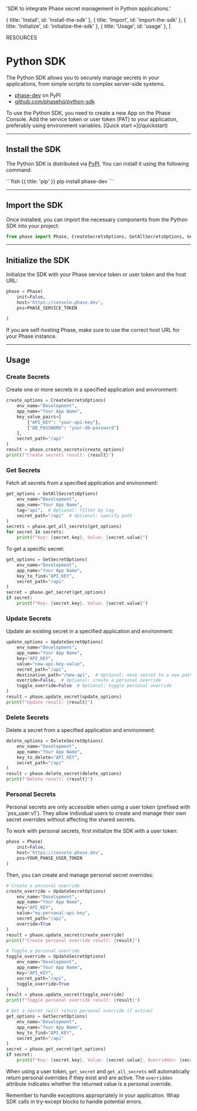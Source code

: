
  'SDK to integrate Phase secret management in Python applications.'

  { title: 'Install', id: 'install-the-sdk' },
  { title: 'Import', id: 'import-the-sdk' },
  { title: 'Initialize', id: 'initialize-the-sdk' },
  { title: 'Usage', id: 'usage' },
]

<Tag variant="small">RESOURCES</Tag>

# Python SDK

The Python SDK allows you to securely manage secrets in your applications, from simple scripts to complex server-side systems.

- [phase-dev](https://pypi.org/project/phase-dev/) on PyPI
- [github.com/phasehq/python-sdk](https://github.com/phasehq/python-sdk)

<Note>
  To use the Python SDK, you need to create a new App on the Phase Console. Add the service token or user token (PAT) to your application, preferably using environment variables. [Quick start &raquo;](/quickstart)
</Note>

---

## Install the SDK

The Python SDK is distributed via [PyPI](https://pypi.org/project/phase-dev/). You can install it using the following command:

<CodeGroup title="Install">
  ```fish {{ title: 'pip' }}
  pip install phase-dev
  ```
</CodeGroup>

---

## Import the SDK

Once installed, you can import the necessary components from the Python SDK into your project:

```python
from phase import Phase, CreateSecretsOptions, GetAllSecretsOptions, GetSecretOptions, UpdateSecretOptions, DeleteSecretOptions
```

---

## Initialize the SDK

Initialize the SDK with your Phase service token or user token and the host URL:

```python
phase = Phase(
    init=False,
    host='https://console.phase.dev',
    pss=PHASE_SERVICE_TOKEN

)
```

<Note>
  If you are self-hosting Phase, make sure to use the correct host URL for your Phase instance.
</Note>

---

## Usage

### Create Secrets

Create one or more secrets in a specified application and environment:

```python
create_options = CreateSecretsOptions(
    env_name="Development",
    app_name="Your App Name",
    key_value_pairs=[
        {"API_KEY": "your-api-key"},
        {"DB_PASSWORD": "your-db-password"}
    ],
    secret_path="/api"
)
result = phase.create_secrets(create_options)
print(f"Create secrets result: {result}")
```

### Get Secrets

Fetch all secrets from a specified application and environment:

```python
get_options = GetAllSecretsOptions(
    env_name="Development",
    app_name="Your App Name",
    tag="api",  # Optional: filter by tag
    secret_path="/api"  # Optional: specify path
)
secrets = phase.get_all_secrets(get_options)
for secret in secrets:
    print(f"Key: {secret.key}, Value: {secret.value}")
```

To get a specific secret:

```python
get_options = GetSecretOptions(
    env_name="Development",
    app_name="Your App Name",
    key_to_find="API_KEY",
    secret_path="/api"
)
secret = phase.get_secret(get_options)
if secret:
    print(f"Key: {secret.key}, Value: {secret.value}")
```

### Update Secrets

Update an existing secret in a specified application and environment:

```python
update_options = UpdateSecretOptions(
    env_name="Development",
    app_name="Your App Name",
    key="API_KEY",
    value="new-api-key-value",
    secret_path="/api",
    destination_path="/new-api",  # Optional: move secret to a new path
    override=False,  # Optional: create a personal override
    toggle_override=False  # Optional: toggle personal override
)
result = phase.update_secret(update_options)
print(f"Update result: {result}")
```

### Delete Secrets

Delete a secret from a specified application and environment:

```python
delete_options = DeleteSecretOptions(
    env_name="Development",
    app_name="Your App Name",
    key_to_delete="API_KEY",
    secret_path="/api"
)
result = phase.delete_secret(delete_options)
print(f"Delete result: {result}")
```

### Personal Secrets

<Note>
  Personal secrets are only accessible when using a user token (prefixed with `pss_user:v1`). They allow individual users to create and manage their own secret overrides without affecting the shared secrets.
</Note>

To work with personal secrets, first initialize the SDK with a user token:

```python
phase = Phase(
    init=False,
    host='https://console.phase.dev',
    pss=YOUR_PHASE_USER_TOKEN
)
```

Then, you can create and manage personal secret overrides:

```python
# Create a personal override
create_override = UpdateSecretOptions(
    env_name="Development",
    app_name="Your App Name",
    key="API_KEY",
    value="my-personal-api-key",
    secret_path="/api",
    override=True
)
result = phase.update_secret(create_override)
print(f"Create personal override result: {result}")

# Toggle a personal override
toggle_override = UpdateSecretOptions(
    env_name="Development",
    app_name="Your App Name",
    key="API_KEY",
    secret_path="/api",
    toggle_override=True
)
result = phase.update_secret(toggle_override)
print(f"Toggle personal override result: {result}")

# Get a secret (will return personal override if active)
get_options = GetSecretOptions(
    env_name="Development",
    app_name="Your App Name",
    key_to_find="API_KEY",
    secret_path="/api"
)
secret = phase.get_secret(get_options)
if secret:
    print(f"Key: {secret.key}, Value: {secret.value}, Overridden: {secret.overridden}")
```

When using a user token, `get_secret` and `get_all_secrets` will automatically return personal overrides if they exist and are active. The `overridden` attribute indicates whether the returned value is a personal override.

<Note>
  Remember to handle exceptions appropriately in your application. Wrap SDK calls in try-except blocks to handle potential errors.
</Note>
